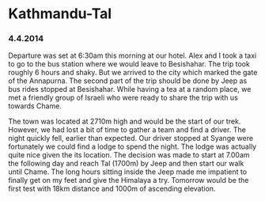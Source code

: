 # Kathmandu-Tal

### 4.4.2014

Departure was set at 6:30am this morning at our hotel. Alex and I took a taxi to
go to the bus station where we would leave to Besishahar. The trip took roughly
6 hours and shaky. But we arrived to the city which marked the gate of the
Annapurna. The second part of the trip should be done by Jeep as bus rides
stopped at Besishahar. While having a tea at a random place, we met a friendly
group of Israeli who were ready to share the trip with us towards Chame.

The town was located at 2710m high and would be the start of our trek. However,
we had lost a bit of time to gather a team and find a driver. The night quickly
fell, earlier than expected. Our driver stopped at Syange were fortunately we
could find a lodge to spend the night. The lodge was actually quite nice given
the its location. The decision was made to start at 7.00am the following day and
reach Tal (1700m) by Jeep and then start our walk until Chame. The long hours
sitting inside the Jeep made me impatient to finally get on my feet and give the
Himalaya a try. Tomorrow would be the first test with 18km distance and 1000m of
ascending elevation.
